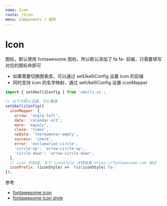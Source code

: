 ```yaml
---
name: Icon
route: /Icon
menu: Components / 组件
---
```



# Icon

<PropsTable of={Icon} />

<Playground>
  <Icon n="balance-scale" />
</Playground>


图标，默认使用 fontawesome 图标，所以默认添加了 fa fa- 前缀，只需要填写对应的图标命即可

- 如果需要切换图表库，可以通过 setUkelliConfig 设置 icon 的前缀
- 同时支持 icon 的名字映射，通过 setUkelliConfig 设置 iconMapper

```js static
import { setUkelliConfig } from 'ukelli-ui';

// 以下为默认设置，可以覆盖
setUkelliConfig({
  iconMapper: {
    arrow: 'angle-left',
    date: 'calendar-alt',
    more: 'equals',
    close: 'times',
    noData: 'thermometer-empty',
    success: 'check',
    error: 'exclamation-circle',
    'circle-up': 'arrow-circle-up',
    'circle-down': 'arrow-circle-down',
  },
  // icon 的前缀, 关于 iconStyle 详情查看 https://fontawesome.com 描述
  iconPrefix: (iconStyle) => `fa${iconStyle} fa-`
});
```

参考

- [fontawesome icon](https://fontawesome.com/icons?d=gallery&m=free)
- [fontawesome icon style](https://fontawesome.com)
